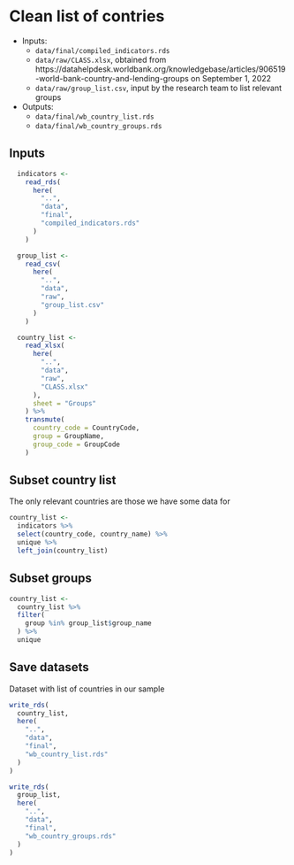 # Clean list of contries

- Inputs:
  - `data/final/compiled_indicators.rds`
  - `data/raw/CLASS.xlsx`, obtained from https://datahelpdesk.worldbank.org/knowledgebase/articles/906519-world-bank-country-and-lending-groups on September 1, 2022
  - `data/raw/group_list.csv`, input by the research team to list relevant groups
      
- Outputs:
  - `data/final/wb_country_list.rds`
  - `data/final/wb_country_groups.rds`

## Inputs

```r
  indicators <-
    read_rds(
      here(
        "..",
        "data",
        "final",
        "compiled_indicators.rds"
      )
    )

  group_list <-
    read_csv(
      here(
        "..",
        "data",
        "raw",
        "group_list.csv"
      )
    )

  country_list <-
    read_xlsx(
      here(
        "..",
        "data",
        "raw",
        "CLASS.xlsx"
      ),
      sheet = "Groups"
    ) %>%
    transmute(
      country_code = CountryCode,
      group = GroupName,
      group_code = GroupCode
    )
```

## Subset country list

The only relevant countries are those we have some data for

```r
country_list <-
  indicators %>%
  select(country_code, country_name) %>%
  unique %>%
  left_join(country_list)
```

## Subset groups

```r
country_list <-
  country_list %>%
  filter(
    group %in% group_list$group_name
  ) %>%
  unique
```

## Save datasets

Dataset with list of countries in our sample

```r
write_rds(
  country_list,
  here(
    "..",
    "data",
    "final",
    "wb_country_list.rds"
  )
)

write_rds(
  group_list,
  here(
    "..",
    "data",
    "final",
    "wb_country_groups.rds"
  )
)
```
